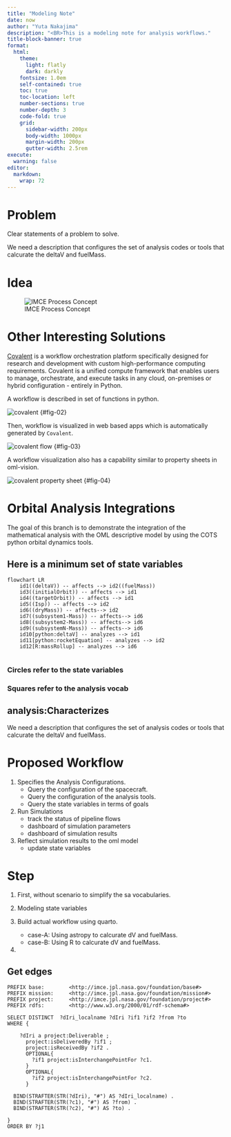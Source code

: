 ```yaml
---
title: "Modeling Note"
date: now
author: "Yuta Nakajima"
description: "<BR>This is a modeling note for analysis workflows."
title-block-banner: true
format:
  html:
    theme: 
      light: flatly
      dark: darkly    
    fontsize: 1.0em
    self-contained: true
    toc: true
    toc-location: left
    number-sections: true
    number-depth: 3
    code-fold: true
    grid:
      sidebar-width: 200px
      body-width: 1000px
      margin-width: 200px
      gutter-width: 2.5rem
execute:
  warning: false
editor: 
  markdown: 
    wrap: 72
---
```


# Problem

Clear statements of a problem to solve.

We need a description that configures the set of analysis codes or tools
that calcurate the deltaV and fuelMass.



# Idea

![IMCE Process Concept](./img/image-1.png){#fig-01}

# Other Interesting Solutions

[Covalent](https://docs.covalent.xyz/docs/get-started/quick-start) is a workflow orchestration platform specifically designed for research and development with custom high-performance computing requirements. Covalent is a unified compute framework that enables users to manage, orchestrate, and execute tasks in any cloud, on-premises or hybrid configuration - entirely in Python.

A workflow is described in set of functions in python.

![covalent](img/image.png) {#fig-02}


Then, workflow is visualized in web based apps which is automatically generated by `Covalent`.

![covalent flow](img/image-2.png) {#fig-03}

A workflow visualization also has a capability similar to property sheets in oml-vision.

![covalent property sheet](img/image-3.png) {#fig-04}



# Orbital Analysis Integrations

The goal of this branch is to demonstrate the integration of the
mathematical analysis with the OML descriptive model by using the COTS
python orbital dynamics tools.

## Here is a minimum set of state variables

```mermaid
flowchart LR
    id1((deltaV)) -- affects --> id2((fuelMass))
    id3((initialOrbit)) -- affects --> id1
    id4((targetOrbit)) -- affects --> id1
    id5((Isp)) -- affects --> id2
    id6((dryMass)) -- affects--> id2
    id7((subsystem1-Mass)) -- affects--> id6
    id8((subsystem2-Mass)) -- affects--> id6
    id9((subsystemN-Mass)) -- affects--> id6
    id10[python:deltaV] -- analyzes --> id1
    id11[python:rocketEquation] -- analyzes --> id2
    id12[R:massRollup] -- analyzes --> id6


```

### Circles refer to the state variables

### Squares refer to the analysis vocab

## analysis:Characterizes

We need a description that configures the set of analysis codes or tools
that calcurate the deltaV and fuelMass.

# Proposed Workflow

1.  Specifies the Analysis Configurations.
    -   Query the configuration of the spacecraft.
    -   Query the configuration of the analysis tools.
    -   Query the state variables in terms of goals
2.  Run Simulations
    -   track the status of pipeline flows
    -   dashboard of simulation parameters
    -   dashboard of simulation results
3.  Reflect simulation results to the oml model
    -   update state variables

# Step

1.  First, without scenario to simplify the sa vocabularies.

2.  Modeling state variables

3.  Build actual workflow using quarto.

    -   case-A: Using astropy to calcurate dV and fuelMass.
    -   case-B: Using R to calcurate dV and fuelMass.

4.  



## Get edges

```sparql
PREFIX base:        <http://imce.jpl.nasa.gov/foundation/base#>
PREFIX mission:     <http://imce.jpl.nasa.gov/foundation/mission#>
PREFIX project:     <http://imce.jpl.nasa.gov/foundation/project#>
PREFIX rdfs:        <http://www.w3.org/2000/01/rdf-schema#>

SELECT DISTINCT  ?dIri_localname ?dIri ?if1 ?if2 ?from ?to
WHERE {

	?dIri a project:Deliverable ;
      project:isDeliveredBy ?if1 ;
      project:isReceivedBy ?if2 .
      OPTIONAL{
        ?if1 project:isInterchangePointFor ?c1.
      }
      OPTIONAL{
        ?if2 project:isInterchangePointFor ?c2.
      }

  BIND(STRAFTER(STR(?dIri), "#") AS ?dIri_localname) .
  BIND(STRAFTER(STR(?c1), "#") AS ?from) .
  BIND(STRAFTER(STR(?c2), "#") AS ?to) .

}
ORDER BY ?j1

```